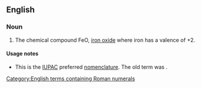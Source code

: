 ==English==
{{wikipedia}}

===Noun===
{{en-noun|-}}

# {{lb|en|chemistry}} The chemical compound FeO, [[iron oxide]] where iron has a valence of +2.

====Usage notes====
* This is the [[IUPAC]] preferred [[nomenclature]]. The old term was {{m|en|ferrous oxide}}.

[[Category:English terms containing Roman numerals]]